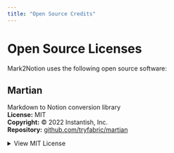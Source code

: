```yaml
---
title: "Open Source Credits"
---
```


# Open Source Licenses

Mark2Notion uses the following open source software:

## Martian
Markdown to Notion conversion library  
**License:** MIT  
**Copyright:** © 2022 Instantish, Inc.  
**Repository:** [github.com/tryfabric/martian](https://github.com/tryfabric/martian)

<details>
<summary>View MIT License</summary>

Copyright (c) 2022 Instantish, Inc.

Permission is hereby granted, free of charge, to any person obtaining a copy
of this software and associated documentation files (the "Software"), to deal
in the Software without restriction, including without limitation the rights
to use, copy, modify, merge, publish, distribute, sublicense, and/or sell
copies of the Software, and to permit persons to whom the Software is
furnished to do so, subject to the following conditions:

The above copyright notice and this permission notice shall be included in all
copies or substantial portions of the Software.

THE SOFTWARE IS PROVIDED "AS IS", WITHOUT WARRANTY OF ANY KIND, EXPRESS OR
IMPLIED, INCLUDING BUT NOT LIMITED TO THE WARRANTIES OF MERCHANTABILITY,
FITNESS FOR A PARTICULAR PURPOSE AND NONINFRINGEMENT. IN NO EVENT SHALL THE
AUTHORS OR COPYRIGHT HOLDERS BE LIABLE FOR ANY CLAIM, DAMAGES OR OTHER
LIABILITY, WHETHER IN AN ACTION OF CONTRACT, TORT OR OTHERWISE, ARISING FROM,
OUT OF OR IN CONNECTION WITH THE SOFTWARE OR THE USE OR OTHER DEALINGS IN THE
SOFTWARE.

</details>